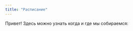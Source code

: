 ---
title: "Расписание"
---

Привет! Здесь можно узнать когда и где мы собираемся:

<div data-tockify-component="calendar" data-tockify-calendar="simplyiigor"></div>
<script data-cfasync="false" data-tockify-script="embed" src="https://public.tockify.com/browser/embed.js"></script>